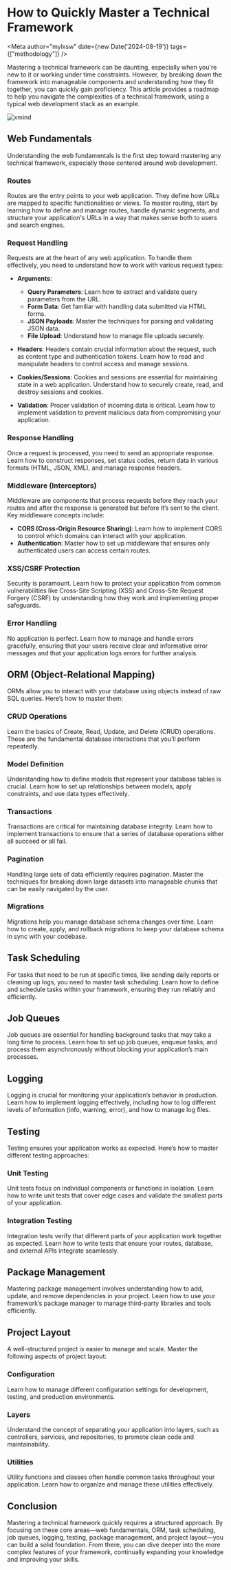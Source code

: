 # How to Quickly Master a Technical Framework


<Meta author="mylxsw" date={new Date('2024-08-19')} tags={["methodology"]} />

Mastering a technical framework can be daunting, especially when you're new to it or working under time constraints. However, by breaking down the framework into manageable components and understanding how they fit together, you can quickly gain proficiency. This article provides a roadmap to help you navigate the complexities of a technical framework, using a typical web development stack as an example.

![xmind](https://ssl.aicode.cc/mweb/20240819/17240651656441.jpg)

## Web Fundamentals

Understanding the web fundamentals is the first step toward mastering any technical framework, especially those centered around web development.

### Routes

Routes are the entry points to your web application. They define how URLs are mapped to specific functionalities or views. To master routing, start by learning how to define and manage routes, handle dynamic segments, and structure your application's URLs in a way that makes sense both to users and search engines.

### Request Handling

Requests are at the heart of any web application. To handle them effectively, you need to understand how to work with various request types:

- **Arguments**:
  - **Query Parameters**: Learn how to extract and validate query parameters from the URL.
  - **Form Data**: Get familiar with handling data submitted via HTML forms.
  - **JSON Payloads**: Master the techniques for parsing and validating JSON data.
  - **File Upload**: Understand how to manage file uploads securely.

- **Headers**: Headers contain crucial information about the request, such as content type and authentication tokens. Learn how to read and manipulate headers to control access and manage sessions.

- **Cookies/Sessions**: Cookies and sessions are essential for maintaining state in a web application. Understand how to securely create, read, and destroy sessions and cookies.

- **Validation**: Proper validation of incoming data is critical. Learn how to implement validation to prevent malicious data from compromising your application.

### Response Handling

Once a request is processed, you need to send an appropriate response. Learn how to construct responses, set status codes, return data in various formats (HTML, JSON, XML), and manage response headers.

### Middleware (Interceptors)

Middleware are components that process requests before they reach your routes and after the response is generated but before it’s sent to the client. Key middleware concepts include:

- **CORS (Cross-Origin Resource Sharing)**: Learn how to implement CORS to control which domains can interact with your application.
- **Authentication**: Master how to set up middleware that ensures only authenticated users can access certain routes.

### XSS/CSRF Protection

Security is paramount. Learn how to protect your application from common vulnerabilities like Cross-Site Scripting (XSS) and Cross-Site Request Forgery (CSRF) by understanding how they work and implementing proper safeguards.

### Error Handling

No application is perfect. Learn how to manage and handle errors gracefully, ensuring that your users receive clear and informative error messages and that your application logs errors for further analysis.


## ORM (Object-Relational Mapping)

ORMs allow you to interact with your database using objects instead of raw SQL queries. Here’s how to master them:

### CRUD Operations

Learn the basics of Create, Read, Update, and Delete (CRUD) operations. These are the fundamental database interactions that you’ll perform repeatedly.

### Model Definition

Understanding how to define models that represent your database tables is crucial. Learn how to set up relationships between models, apply constraints, and use data types effectively.

### Transactions

Transactions are critical for maintaining database integrity. Learn how to implement transactions to ensure that a series of database operations either all succeed or all fail.

### Pagination

Handling large sets of data efficiently requires pagination. Master the techniques for breaking down large datasets into manageable chunks that can be easily navigated by the user.

### Migrations

Migrations help you manage database schema changes over time. Learn how to create, apply, and rollback migrations to keep your database schema in sync with your codebase.


## Task Scheduling

For tasks that need to be run at specific times, like sending daily reports or cleaning up logs, you need to master task scheduling. Learn how to define and schedule tasks within your framework, ensuring they run reliably and efficiently.


## Job Queues

Job queues are essential for handling background tasks that may take a long time to process. Learn how to set up job queues, enqueue tasks, and process them asynchronously without blocking your application’s main processes.


## Logging

Logging is crucial for monitoring your application’s behavior in production. Learn how to implement logging effectively, including how to log different levels of information (info, warning, error), and how to manage log files.


## Testing

Testing ensures your application works as expected. Here’s how to master different testing approaches:

### Unit Testing

Unit tests focus on individual components or functions in isolation. Learn how to write unit tests that cover edge cases and validate the smallest parts of your application.

### Integration Testing

Integration tests verify that different parts of your application work together as expected. Learn how to write tests that ensure your routes, database, and external APIs integrate seamlessly.

## Package Management

Mastering package management involves understanding how to add, update, and remove dependencies in your project. Learn how to use your framework’s package manager to manage third-party libraries and tools efficiently.


## Project Layout

A well-structured project is easier to manage and scale. Master the following aspects of project layout:

### Configuration

Learn how to manage different configuration settings for development, testing, and production environments.

### Layers

Understand the concept of separating your application into layers, such as controllers, services, and repositories, to promote clean code and maintainability.

### Utilities

Utility functions and classes often handle common tasks throughout your application. Learn how to organize and manage these utilities effectively.


## Conclusion

Mastering a technical framework quickly requires a structured approach. By focusing on these core areas—web fundamentals, ORM, task scheduling, job queues, logging, testing, package management, and project layout—you can build a solid foundation. From there, you can dive deeper into the more complex features of your framework, continually expanding your knowledge and improving your skills.